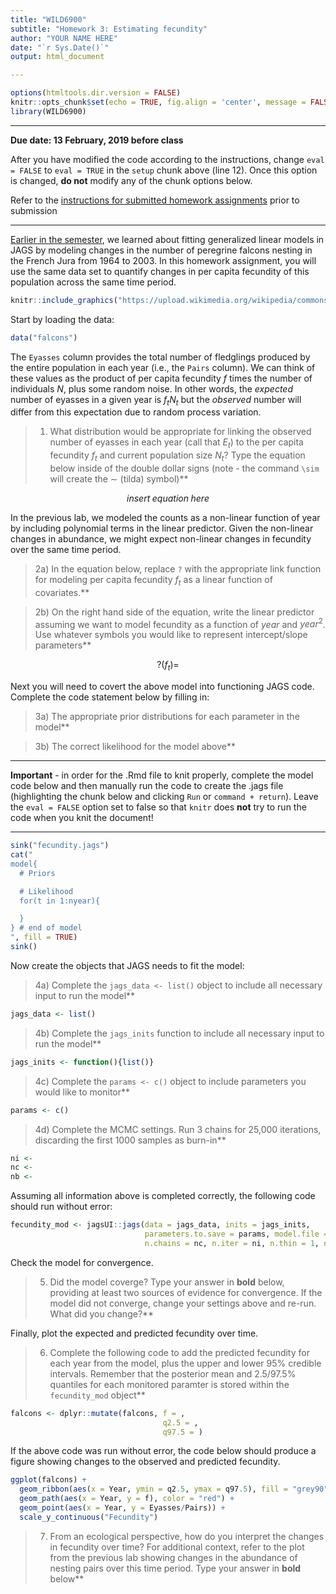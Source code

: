 ```yaml
---
title: "WILD6900"
subtitle: "Homework 3: Estimating fecundity"
author: "YOUR NAME HERE"
date: "`r Sys.Date()`"
output: html_document

---
```


```r
options(htmltools.dir.version = FALSE)
knitr::opts_chunk$set(echo = TRUE, fig.align = 'center', message = FALSE, warning = FALSE, eval = FALSE)
library(WILD6900)
```

***

**Due date: 13 February, 2019 before class**

After you have modified the code according to the instructions, change `eval = FALSE` to `eval = TRUE` in the `setup` chunk above (line 12). Once this option is changed, **do not** modify any of the chunk options below.  

Refer to the [instructions for submitted homework assignments](https://rushinglab.github.io/WILD6900/articles/homework.html) prior to submission

***

[Earlier in the semester](https://rushinglab.github.io/WILD6900/articles/poisson_glm.html), we learned about fitting generalized linear models in JAGS by modeling changes in the number of peregrine falcons nesting in the French Jura from 1964 to 2003. In this homework assignment, you will use the same data set to quantify changes in per capita fecundity of this population across the same time period. 

```r
knitr::include_graphics("https://upload.wikimedia.org/wikipedia/commons/7/7b/Peregrine_falcon_%28Australia%29.JPG")
```


Start by loading the data:

```r
data("falcons")
```


The `Eyasses` column provides the total number of fledglings produced by the entire population in each year (i.e., the `Pairs` column). We can think of these values as the product of per capita fecundity $f$ times the number of individuals $N$, plus some random noise. In other words, the *expected* number of eyasses in a given year is $f_tN_t$ but the *observed* number will differ from this expectation due to random process variation. 

> 1) What distribution would be appropriate for linking the observed number of eyasses in each year (call that $E_t$) to the per capita fecundity $f_t$ and current population size $N_t$? Type the equation below inside of the double dollar signs (note - the command `\sim` will create the $\sim$ (tilda) symbol)**

$$insert\; equation\; here$$

In the previous lab, we modeled the counts as a non-linear function of year by including polynomial terms in the linear predictor. Given the non-linear changes in abundance, we might expect non-linear changes in fecundity over the same time period. 

> 2a) In the equation below, replace `?` with the appropriate link function for modeling per capita fecundity $f_t$ as a linear function of covariates.**  

> 2b) On the right hand side of the equation, write the linear predictor assuming we want to model fecundity as a function of $year$ and $year^2$. Use whatever symbols you would like to represent intercept/slope parameters**

$$?(f_t) =$$


Next you will need to covert the above model into functioning JAGS code. Complete the code statement below by filling in:

> 3a) The appropriate prior distributions for each parameter in the model**  

> 3b) The correct likelihood for the model above**

***
**Important** - in order for the .Rmd file to knit properly, complete the model code below and then manually run the code to create the .jags file (highlighting the chunk below and clicking `Run` or `command + return`). Leave the `eval = FALSE` option set to false so that `knitr` does **not** try to run the code when you knit the document!

***

```r
sink("fecundity.jags")
cat("
model{
  # Priors

  # Likelihood
  for(t in 1:nyear){

  }
} # end of model
", fill = TRUE)
sink()
```

Now create the objects that JAGS needs to fit the model:

> 4a) Complete the `jags_data <- list()` object to include all necessary input to run the model**

```r
jags_data <- list()
```

> 4b) Complete the `jags_inits` function to include all necessary input to run the model**

```r
jags_inits <- function(){list()}
```


> 4c) Complete the `params <- c()` object to include parameters you would like to monitor**

```r
params <- c()
```

> 4d) Complete the MCMC settings. Run 3 chains for 25,000 iterations, discarding the first 1000 samples as burn-in**

```r
ni <- 
nc <- 
nb <- 
```

Assuming all information above is completed correctly, the following code should run without error:

```r
fecundity_mod <- jagsUI::jags(data = jags_data, inits = jags_inits, 
                              parameters.to.save = params, model.file = "fecundity.jags",
                              n.chains = nc, n.iter = ni, n.thin = 1, n.burnin = nb)
```


Check the model for convergence. 

> 5) Did the model coverge? Type your answer in __bold__ below, providing at least two sources of evidence for convergence. If the model did not converge, change your settings above and re-run. What did you change?**



Finally, plot the expected and predicted fecundity over time.  

> 6) Complete the following code to add the predicted fecundity for each year from the model, plus the upper and lower 95% credible intervals. Remember that the posterior mean and 2.5/97.5% quantiles for each monitored paramter is stored within the `fecundity_mod` object**

```r
falcons <- dplyr::mutate(falcons, f = , 
                                  q2.5 = , 
                                  q97.5 = )
```

If the above code was run without error, the code below should produce a figure showing changes to the observed and predicted fecundity. 

```r
ggplot(falcons) + 
  geom_ribbon(aes(x = Year, ymin = q2.5, ymax = q97.5), fill = "grey90") +
  geom_path(aes(x = Year, y = f), color = "red") +
  geom_point(aes(x = Year, y = Eyasses/Pairs)) +
  scale_y_continuous("Fecundity")
```

> 7) From an ecological perspective, how do you interpret the changes in fecundity over time? For additional context, refer to the plot from the previous lab showing changes in the abundance of nesting pairs over this time period. Type your answer in __bold__ below**
